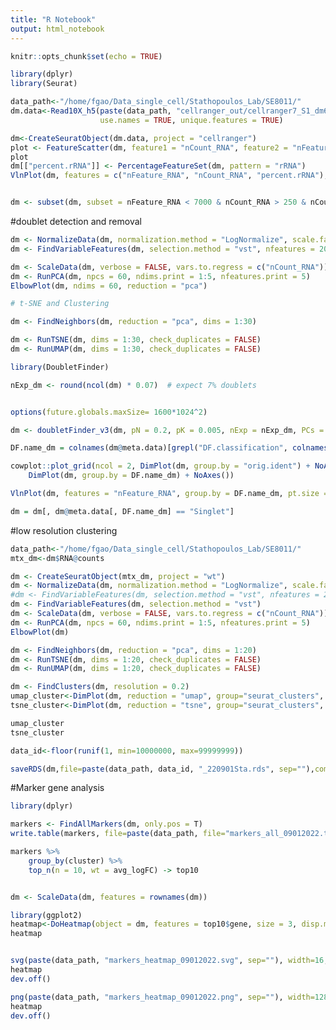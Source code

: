 ```yaml
---
title: "R Notebook"
output: html_notebook
---
```

```r
knitr::opts_chunk$set(echo = TRUE)
```


```r
library(dplyr)
library(Seurat)

data_path<-"/home/fgao/Data_single_cell/Stathopoulos_Lab/SE8011/"
dm.data<-Read10X_h5(paste(data_path, "cellranger_out/cellranger7_S1_dm6_transgene_out/outs/filtered_feature_bc_matrix.h5", sep=""), 
                    use.names = TRUE, unique.features = TRUE)

```


```r

dm<-CreateSeuratObject(dm.data, project = "cellranger")
plot <- FeatureScatter(dm, feature1 = "nCount_RNA", feature2 = "nFeature_RNA")
plot
dm[["percent.rRNA"]] <- PercentageFeatureSet(dm, pattern = "rRNA")
VlnPlot(dm, features = c("nFeature_RNA", "nCount_RNA", "percent.rRNA"), ncol = 3, pt.size = 0)


dm <- subset(dm, subset = nFeature_RNA < 7000 & nCount_RNA > 250 & nCount_RNA < 100000 & percent.rRNA<0.1)

```


#doublet detection and removal
```r

dm <- NormalizeData(dm, normalization.method = "LogNormalize", scale.factor = 10000)
dm <- FindVariableFeatures(dm, selection.method = "vst", nfeatures = 2000)

dm <- ScaleData(dm, verbose = FALSE, vars.to.regress = c("nCount_RNA"))
dm <- RunPCA(dm, npcs = 60, ndims.print = 1:5, nfeatures.print = 5)
ElbowPlot(dm, ndims = 60, reduction = "pca")

# t-SNE and Clustering

dm <- FindNeighbors(dm, reduction = "pca", dims = 1:30)

dm <- RunTSNE(dm, dims = 1:30, check_duplicates = FALSE)
dm <- RunUMAP(dm, dims = 1:30, check_duplicates = FALSE)

library(DoubletFinder)

nExp_dm <- round(ncol(dm) * 0.07)  # expect 7% doublets


options(future.globals.maxSize= 1600*1024^2)

dm <- doubletFinder_v3(dm, pN = 0.2, pK = 0.005, nExp = nExp_dm, PCs = 1:30, sct = TRUE)

DF.name_dm = colnames(dm@meta.data)[grepl("DF.classification", colnames(dm@meta.data))]

cowplot::plot_grid(ncol = 2, DimPlot(dm, group.by = "orig.ident") + NoAxes(), 
    DimPlot(dm, group.by = DF.name_dm) + NoAxes())

VlnPlot(dm, features = "nFeature_RNA", group.by = DF.name_dm, pt.size = 0)

dm = dm[, dm@meta.data[, DF.name_dm] == "Singlet"]
```


#low resolution clustering
```r

data_path<-"/home/fgao/Data_single_cell/Stathopoulos_Lab/SE8011/"
mtx_dm<-dm$RNA@counts

dm <- CreateSeuratObject(mtx_dm, project = "wt")
dm <- NormalizeData(dm, normalization.method = "LogNormalize", scale.factor = 10000)
#dm <- FindVariableFeatures(dm, selection.method = "vst", nfeatures = 2000)
dm <- FindVariableFeatures(dm, selection.method = "vst")
dm <- ScaleData(dm, verbose = FALSE, vars.to.regress = c("nCount_RNA"))
dm <- RunPCA(dm, npcs = 60, ndims.print = 1:5, nfeatures.print = 5)
ElbowPlot(dm)

dm <- FindNeighbors(dm, reduction = "pca", dims = 1:20)
dm <- RunTSNE(dm, dims = 1:20, check_duplicates = FALSE)
dm <- RunUMAP(dm, dims = 1:20, check_duplicates = FALSE)

dm <- FindClusters(dm, resolution = 0.2)
umap_cluster<-DimPlot(dm, reduction = "umap", group="seurat_clusters", label = TRUE)
tsne_cluster<-DimPlot(dm, reduction = "tsne", group="seurat_clusters", label = TRUE)

umap_cluster
tsne_cluster

data_id<-floor(runif(1, min=10000000, max=99999999))

saveRDS(dm,file=paste(data_path, data_id, "_220901Sta.rds", sep=""),compress=F)

```

#Marker gene analysis
```r

library(dplyr)

markers <- FindAllMarkers(dm, only.pos = T)
write.table(markers, file=paste(data_path, file="markers_all_09012022.txt", sep=""), quote=F, sep="\t", col.names=T)

markers %>%
    group_by(cluster) %>%
    top_n(n = 10, wt = avg_logFC) -> top10


dm <- ScaleData(dm, features = rownames(dm))

library(ggplot2)
heatmap<-DoHeatmap(object = dm, features = top10$gene, size = 3, disp.min = -2, disp.max = 2, slot="scale.data") + scale_fill_gradientn(colors = c("blue", "white", "red"))
heatmap


svg(paste(data_path, "markers_heatmap_09012022.svg", sep=""), width=16, height=18)
heatmap
dev.off()

png(paste(data_path, "markers_heatmap_09012022.png", sep=""), width=1280, height=1280)
heatmap
dev.off()

```



